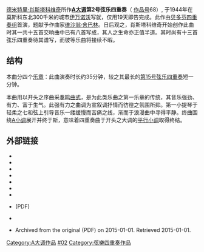 {{No footnotes|time=2020-11-10T12:40:56+00:00}} 
{{NoteTA|G1=Music}}
[[德米特里·德米特里耶维奇·肖斯塔科维奇|德米特里·肖斯塔科维奇]]所作'''[[A大調|A大调]]第2号弦乐四重奏'''（ [[作品号|作品号]]68）, 于1944年在莫斯科东北300千米的城市[[伊万诺沃|伊万诺沃]]写就，仅用19天即告完成。此作由[[贝多芬弦乐四重奏团|贝多芬四重奏组]]首演，题献予作曲家[[维沙翁·舍巴林|维沙翁·舍巴林]]。日后观之，肖斯塔科维奇开始创作此曲时其一共十五首交响曲中已有八首写成，其人之生命亦正值半道。其时尚有十三首弦乐四重奏待其谱写，而彼等乐曲将接续不暇。

== 结构 ==
本曲分四个[[乐章|乐章]]：{{Ordered list|[[序曲|序曲]]: ''[[速度_(音樂)#基本速度標記|中板，有动态地]]''|[[宣叙调|宣叙调]]与[[浪漫曲|浪漫曲]]: ''柔板''|[[圆舞曲|圆舞曲]]: ''快板''|[[变奏曲|主题与变奏]]: ''柔板''}}此曲演奏时长约35分钟，较之其最长的[[第15号弦乐四重奏_(肖斯塔科维奇)|第15号弦乐四重奏]]短一分钟。

本曲用以开头之序曲采[[奏鸣曲式|奏鸣曲式]]，是为此类乐曲之第一乐章的传统，其音乐强劲、有力、富于生气。此强有力之曲调为宣叙调抒情而彷徨之氛围所抑。第一小提琴于轻柔之七和弦上引导音乐一缕缓慢而苦痛之线，渐而于浪漫曲中寻得平静。终曲围绕[[A小调|A小调]]展开并终于斯，意味着四重奏曲于开头之大调的[[同主音调|平行小调]]取得终结。

== 外部链接 ==

* {{Cite web|title=Jerusalem Quartet: Shostakovich, Quartet No. 2 - 1. Overture: Moderato con moto|url=https://www.youtube.com/watch?v=XH4jwCr5MHs|accessdate=|author=|date=2011-12-28|format=|publisher=YouTube|language=|archive-date=2020-11-10|archive-url=https://web.archive.org/web/20201110191440/https://www.youtube.com/watch?v=XH4jwCr5MHs|dead-url=no}}
* {{Cite web|title=Jerusalem Quartet: Shostakovich, Quartet No. 2 - 3. Valse: Allegro|url=https://www.youtube.com/watch?v=8JWO5j0qyFs|accessdate=|author=|date=2011-12-28|format=|publisher=YouTube|language=|archive-date=2020-11-19|archive-url=https://web.archive.org/web/20201119050343/https://www.youtube.com/watch?v=8JWO5j0qyFs|dead-url=no}}
* {{Cite AV media notes|last=Anderson|first=Keith|year=1996|title=Shostakovich: String Quartets Nos. 2 and 12|format=CD|publisher=Naxos Records|id=8.550975}}
* {{cite AV media notes|url=http://www.hyperion-records.co.uk/notes/204722-B.pdf|last=Borg-Wheeler|first=Phillip|title=Tchaikovsky: Serenade for strings; Shostakovich: String Quartet|publisher=Linn Records|6=|type=CD|id=CKD472|year=2015|ref={{harvid|Borg-Wheeler|2015}}|access-date=2020-11-10|archive-date=2015-09-24|archive-url=https://web.archive.org/web/20150924044130/http://www.hyperion-records.co.uk/notes/204722-B.pdf|dead-url=no}}
* {{Cite web|title=Quartet No. 2 in A major for Strings, Op. 68|url=http://www.shostakovichquartets.com/quartets/page/quartet-no-2|author=Griffiths|first=Paul|year=2012|publisher=The Chamber Music Society of Lincoln Center|access-date=2020-11-10|archive-date=2017-02-02|archive-url=https://web.archive.org/web/20170202121800/http://www.shostakovichquartets.com/quartets/page/quartet-no-2|dead-url=no}}
* {{Cite web|title=Shostakovich: the string quartets, Quartet No. 2|url=http://www.quartets.de/compositions/ssq02.html|author=Harris|first=Stephen|year=2014|publisher=Shostakovich: the string quartets|access-date=2020-11-10|archive-date=2020-11-04|archive-url=https://web.archive.org/web/20201104110348/http://www.quartets.de/compositions/ssq02.html|dead-url=no}}
* {{Cite book|url=https://books.google.com/books?id=KgYeTOXsJAwC|editor-last=Jones|editor-first=Evan Allan|title=Intimate Voices: The Twentieth Century String Quartet, Vol. 2 Shostakovich to the Avant-Garde|publisher=University Rochester Press|year=2009|isbn=978-1-58046-322-5}}
* {{Cite AV media notes|last=Matthew-Walker|first=Robert|title=Shostakovich: String Quartets Nos 2 & 3|year=1999|format=CD|publisher=Hyperion Records|id=CDA67153}}(PDF)
* {{Cite web|title=Lecture on Shostakovich Quartets Nos. 2, 9, & 15|url=https://www.youtube.com/watch?v=GI7QioGAAt8|accessdate=|author=Parloff|date=2013-03-26|first=Michael|format=|publisher=YouTube|language=|archive-date=2020-11-01|archive-url=https://web.archive.org/web/20201101205433/https://www.youtube.com/watch?v=GI7QioGAAt8|dead-url=no}}
* {{Cite AV media notes|last=Wilson|first=Elizabeth|title=The Soviet Experience: Volume II|year=2012|format=CD|publisher=Cedille Records|id=CDR 90000 130}} Archived from the original (PDF) on 2015-01-01. Retrieved 2015-01-01.
{{Portal|古典音乐}}
{{肖斯塔科维奇弦乐四重奏}}

[[Category:A大调作品|Category:A大调作品]]
[[Category:肖斯塔科维奇弦乐四重奏|#02]]
[[Category:弦樂四重奏作品|Category:弦樂四重奏作品]]